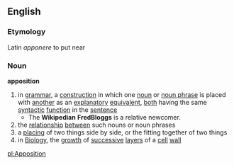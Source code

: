 ==English==
===Etymology===
Latin ''apponere'' to put near
===Noun===
'''apposition'''
# in [[grammar]], a [[construction]] in which one [[noun]] or [[noun phrase]] is placed with [[another]] as an [[expain|explanatory]] [[equivalent]], [[both]] having the same [[syntactic]] [[function]] in the [[sentence]]
#* The '''Wikipedian''' '''FredBloggs''' is a relative newcomer.
# the [[relationship]] [[between]] such nouns or noun phrases
# a [[placing]] of two things side by side, or the fitting together of two things
# in [[Biology]], the [[growth]] of [[successive]] [[layer]]s of a [[cell]] [[wall]]

[[pl:Apposition]]